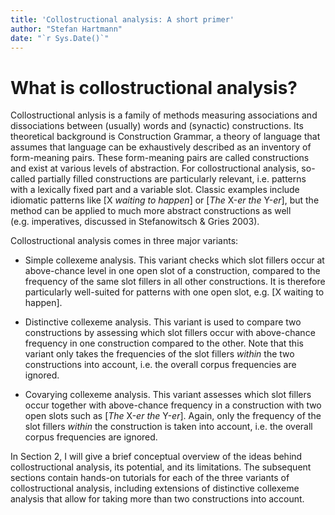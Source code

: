 ```yaml
---
title: 'Collostructional analysis: A short primer'
author: "Stefan Hartmann"
date: "`r Sys.Date()`"
---
```



# What is collostructional analysis?

Collostructional anlysis is a family of methods measuring associations and dissociations between (usually) words and (synactic) constructions. Its theoretical background is Construction Grammar, a theory of language that assumes that language can be exhaustively described as an inventory of form-meaning pairs. These form-meaning pairs are called constructions and exist at various levels of abstraction. For collostructional analysis, so-called partially filled constructions are particularly relevant, i.e. patterns with a lexically fixed part and a variable slot. Classic examples include idiomatic patterns like [X *waiting to happen*] or [*The* X-*er the* Y-*er*], but the method can be applied to much more abstract constructions as well (e.g. imperatives, discussed in Stefanowitsch & Gries 2003).

Collostructional analysis comes in three major variants:

- Simple collexeme analysis. This variant checks which slot fillers occur at above-chance level in one open slot of a construction, compared to the frequency of the same slot fillers in all other constructions. It is therefore particularly well-suited for patterns with one open slot, e.g. [X waiting to happen].

- Distinctive collexeme analysis. This variant is used to compare two constructions by assessing which slot fillers occur with above-chance frequency in one construction compared to the other. Note that this variant only takes the frequencies of the slot fillers *within* the two constructions into account, i.e. the overall corpus frequencies are ignored.

- Covarying collexeme analysis. This variant assesses which slot fillers occur together with above-chance frequency in a construction with two open slots such as [*The* X-*er the* Y-*er*]. Again, only the frequency of the slot fillers  *within* the construction is taken into account, i.e. the overall corpus frequencies are ignored.

In Section 2, I will give a brief conceptual overview of the ideas behind collostructional analysis, its potential, and its limitations. The subsequent sections contain hands-on tutorials for each of the three variants of collostructional analysis, including extensions of distinctive collexeme analysis that allow for taking more than two constructions into account.